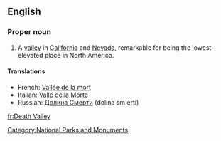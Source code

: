 ==English==
{{wikipedia}}
===Proper noun===
{{en-proper noun}}

# A [[valley]] in [[California]] and [[Nevada]], remarkable for being the lowest-elevated place in North America.

====Translations====
*French: [[Vallée de la mort]] {{f}}
*Italian: [[Valle della Morte]] {{f}}
*Russian: [[Долина Смерти]] (dolína sm'érti) {{f}}


[[Category:National Parks and Monuments]]

[[fr:Death Valley]]
